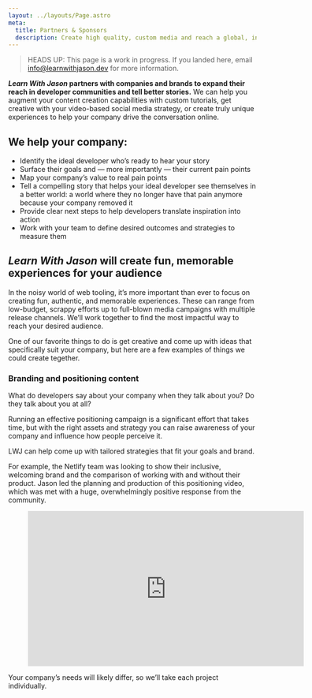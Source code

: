 ```yaml
---
layout: ../layouts/Page.astro
meta:
  title: Partners & Sponsors
  description: Create high quality, custom media and reach a global, inclusive community of intermediate to senior-plus web developers.
---
```



> HEADS UP: This page is a work in progress. If you landed here, email info@learnwithjason.dev for more information.

**_Learn With Jason_ partners with companies and brands to expand their reach in developer communities and tell better stories.** We can help you augment your content creation capabilities with custom tutorials, get creative with your video-based social media strategy, or create truly unique experiences to help your company drive the conversation online.

## We help your company:

- Identify the ideal developer who’s ready to hear your story
- Surface their goals and — more importantly — their current pain points
- Map your company’s value to real pain points
- Tell a compelling story that helps your ideal developer see themselves in a better world: a world where they no longer have that pain anymore because your company removed it
- Provide clear next steps to help developers translate inspiration into action
- Work with your team to define desired outcomes and strategies to measure them

## _Learn With Jason_ will create fun, memorable experiences for your audience

In the noisy world of web tooling, it’s more important than ever to focus on creating fun, authentic, and memorable experiences. These can range from low-budget, scrappy efforts up to full-blown media campaigns with multiple release channels. We’ll work together to find the most impactful way to reach your desired audience.

One of our favorite things to do is get creative and come up with ideas that specifically suit your company, but here are a few examples of things we could create tegether.

### Branding and positioning content

What do developers say about your company when they talk about you? Do they talk about you at all?

Running an effective positioning campaign is a significant effort that takes time, but with the right assets and strategy you can raise awareness of your company and influence how people perceive it.

LWJ can help come up with tailored strategies that fit your goals and brand.

For example, the Netlify team was looking to show their inclusive, welcoming brand and the comparison of working with and without their product. Jason led the planning and production of this positioning video, which was met with a huge, overwhelmingly positive response from the community.

<Figure
  credit="Netlify"
  creditLink="https://youtu.be/gUlAMMborUI"
  aspectRatio={9 / 16}
>
  <iframe
    width="560"
    height="315"
    src="https://www.youtube-nocookie.com/embed/gUlAMMborUI"
    title="YouTube video player"
    frameborder="0"
    allow="accelerometer; autoplay; clipboard-write; encrypted-media; gyroscope; picture-in-picture; web-share"
    allowfullscreen
  ></iframe>
</Figure>

Your company’s needs will likely differ, so we’ll take each project individually.

###
